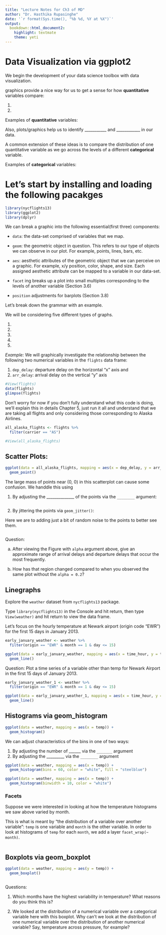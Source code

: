 ```yaml
---
title: "Lecture Notes for Ch3 of MD"
author: "Dr. Hasthika Rupasinghe"
date: '`r format(Sys.time(), "%b %d, %Y at %X")`'
output:
  bookdown::html_document2:
    highlight: textmate
    theme: yeti
---
```



# Data Visualization via ggplot2

We begin the development of your data science toolbox with data visualization. 

graphics provide a nice way for us to get a sense for how **quantitative** variables compare:

  1)  
  2) 

Examples of **quantitative** variables:

Also, plots/graphics help us to identify ___________ and ____________ in our data.

A common extension of these ideas is to compare the distribution of one quantitative variable  as we go across the levels of a different **categorical** variable.

Examples of **categorical** variables:

# Let's start by installing and loading the following pacakges

```r
library(nycflights13)
library(ggplot2)
library(dplyr)
```


We can break a graphic into the following essential(first three) components:

  * `data`: the data-set comprised of variables that we map.

  * `geom`: the geometric object in question. This refers to our type of objects we can observe in our plot. For example, points, lines, bars, etc.

  * `aes`: aesthetic attributes of the geometric object that we can perceive on a graphic. For example, x/y position, color, shape, and size. Each assigned aesthetic attribute can be mapped to a variable in our data-set.
  
  * `facet` ing breaks up a plot into small multiples corresponding to the levels of another variable (Section 3.6)
  
  * `position` adjustments for barplots (Section 3.8)

Let’s break down the grammar with an example.


We will be considering five different types of graphs. 

  1. 
  2. 
  3. 
  4. 
  5. 
  
*Example:* We will graphically investigate the relationship between the following two numerical variables in the `flights` data frame:

  1. `dep_delay`: departure delay on the horizontal “x” axis and
  2. `arr_delay`: arrival delay on the vertical “y” axis

```r
#View(flights)
data(flights)
glimpse(flights)
```

Don’t worry for now if you don’t fully understand what this code is doing, we’ll explain this in details Chapter 5, just run it all and understand that we are taking all flights and only considering those corresponding to Alaska Airlines.

```r
all_alaska_flights <- flights %>% 
  filter(carrier == "AS")


```

```r
#View(all_alaska_flights)

```
  
## Scatter Plots:

```r
ggplot(data = all_alaska_flights, mapping = aes(x = dep_delay, y = arr_delay)) + 
  geom_point() 
```

The large mass of points near (0, 0) in this scatterplot can cause some confusion. We handdle this using

  1. By adjusting the ______________ of the points via the `________` argument:
  
```r

```
  
  2. By jittering the points via `geom_jitter()`:
  
  Here we are to adding just a bit of random noise to the points to better see them.
  
```r

```  
  
Question: 

  a. After viewing the Figure with `alpha` argument above, give an approximate range of arrival delays and departure delays that occur the most frequently. 
  
  
  b. How has that region changed compared to when you observed the same plot without the `alpha = 0.2`?


## Linegraphs

Explore the `weather` dataset from `nycflights13` package.

Type `library(nycflights13)` in the Console and hit return, then type `View(weather)` and hit return to view the data frame.

Let’s focus on the hourly temperature at Newark airport (origin code “EWR”) for the first 15 days in January 2013. 

```r

early_january_weather <- weather %>% 
  filter(origin == "EWR" & month == 1 & day <= 15)

```


```r
ggplot(data = early_january_weather, mapping = aes(x = time_hour, y = temp)) +
  geom_line()
```

Question: Plot a time series of a variable other than temp for Newark Airport in the first 15 days of January 2013.


```r

early_january_weather_1 <- weather %>% 
  filter(origin == "EWR" & month == 1 & day <= 15)

```

```r
ggplot(data = early_january_weather_1, mapping = aes(x = time_hour, y = humid)) +
  geom_line()
```

## Histograms via geom_histogram


```r
ggplot(data = weather, mapping = aes(x = temp)) +
  geom_histogram()
```


We can adjust characteristics of the bins in one of two ways:

  1. By adjusting the number of ______ via the `_______` argument
  2. By adjusting the _________ via the `________` argument

```r
ggplot(data = weather, mapping = aes(x = temp)) +
  geom_histogram(bins = 60, color = "white", fill = "steelblue")
```


```r
ggplot(data = weather, mapping = aes(x = temp)) +
  geom_histogram(binwidth = 10, color = "white")
```

### Facets

Suppose we were interested in looking at how the temperature histograms we saw above varied by month. 

This is what is meant by “the distribution of a variable over another variable”: `temp` is one variable and `month` is the other variable. In order to look at histograms of `temp` for each `month`, we add a layer `facet_wrap(~ month)`. 

```r

```


## Boxplots via geom_boxplot

```r
ggplot(data = weather, mapping = aes(y = temp)) +
  geom_boxplot()

```


```r


```

Questions:

1. Which months have the highest variability in temperature? What reasons do you think this is?

2. We looked at the distribution of a numerical variable over a categorical variable here with this boxplot. Why can’t we look at the distribution of one numerical variable over the distribution of another numerical variable? Say, temperature across pressure, for example?










